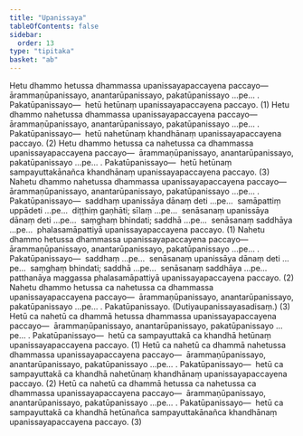 ```yaml
---
title: "Upanissaya"
tableOfContents: false
sidebar:
  order: 13
type: "tipitaka"
basket: "ab"
---
```



<DynamicBreadcrumb />

<Division number="28">

<Paragraph number="72">
Hetu dhammo hetussa dhammassa upanissayapaccayena paccayo—  ārammaṇūpanissayo, anantarūpanissayo, pakatūpanissayo …pe… . <Emphasis>Pakatūpanissayo</Emphasis>—  hetū hetūnaṃ upanissayapaccayena paccayo. (1)
</Paragraph>

<Paragraph number="73">
Hetu dhammo nahetussa dhammassa upanissayapaccayena paccayo—  ārammaṇūpanissayo, anantarūpanissayo, pakatūpanissayo …pe… . <Emphasis>Pakatūpanissayo</Emphasis>—  hetū nahetūnaṃ khandhānaṃ upanissayapaccayena paccayo. (2)
</Paragraph>

<Paragraph number="74">
Hetu dhammo hetussa ca nahetussa ca dhammassa upanissayapaccayena paccayo—  ārammaṇūpanissayo, anantarūpanissayo, pakatūpanissayo …pe… . <Emphasis>Pakatūpanissayo</Emphasis>—  hetū hetūnaṃ sampayuttakānañca khandhānaṃ upanissayapaccayena paccayo. (3)
</Paragraph>

</Division>
<Division number="29">

<Paragraph number="75">
Nahetu dhammo nahetussa dhammassa upanissayapaccayena paccayo—  ārammaṇūpanissayo, anantarūpanissayo, pakatūpanissayo …pe… . <Emphasis>Pakatūpanissayo</Emphasis>—  saddhaṃ upanissāya dānaṃ deti …pe…  samāpattiṃ uppādeti …pe…  diṭṭhiṃ gaṇhāti; sīlaṃ …pe…  senāsanaṃ upanissāya dānaṃ deti …pe…  saṃghaṃ bhindati; saddhā …pe…  senāsanaṃ saddhāya …pe…  phalasamāpattiyā upanissayapaccayena paccayo. (1)
</Paragraph>

<Paragraph number="76">
Nahetu dhammo hetussa dhammassa upanissayapaccayena paccayo—  ārammaṇūpanissayo, anantarūpanissayo, pakatūpanissayo …pe… . <Emphasis>Pakatūpanissayo</Emphasis>—  saddhaṃ …pe…  senāsanaṃ upanissāya dānaṃ deti …pe…  saṃghaṃ bhindati; saddhā …pe…  senāsanaṃ saddhāya …pe…  patthanāya maggassa phalasamāpattiyā upanissayapaccayena paccayo. (2)
</Paragraph>

<Paragraph number="77">
Nahetu dhammo hetussa ca nahetussa ca dhammassa upanissayapaccayena paccayo—  ārammaṇūpanissayo, anantarūpanissayo, pakatūpanissayo …pe… . <Emphasis>Pakatūpanissayo</Emphasis>. (Dutiyaupanissayasadisaṃ.) (3)
</Paragraph>

</Division>
<Division number="30">

<Paragraph number="78">
Hetū ca nahetū ca dhammā hetussa dhammassa upanissayapaccayena paccayo—  ārammaṇūpanissayo, anantarūpanissayo, pakatūpanissayo …pe… . <Emphasis>Pakatūpanissayo</Emphasis>—  hetū ca sampayuttakā ca khandhā hetūnaṃ upanissayapaccayena paccayo. (1)
</Paragraph>

<Paragraph number="79">
Hetū ca nahetū ca dhammā nahetussa dhammassa upanissayapaccayena paccayo—  ārammaṇūpanissayo, anantarūpanissayo, pakatūpanissayo …pe… . <Emphasis>Pakatūpanissayo</Emphasis>—  hetū ca sampayuttakā ca khandhā nahetūnaṃ khandhānaṃ upanissayapaccayena paccayo. (2)
</Paragraph>

<Paragraph number="80">
Hetū ca nahetū ca dhammā hetussa ca nahetussa ca dhammassa upanissayapaccayena paccayo—  ārammaṇūpanissayo, anantarūpanissayo, pakatūpanissayo …pe… . <Emphasis>Pakatūpanissayo</Emphasis>—  hetū ca sampayuttakā ca khandhā hetūnañca sampayuttakānañca khandhānaṃ upanissayapaccayena paccayo. (3)
</Paragraph>
</Division>